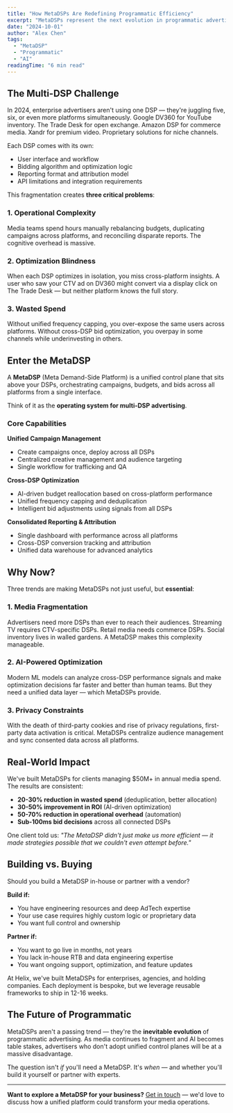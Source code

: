 ```yaml
---
title: "How MetaDSPs Are Redefining Programmatic Efficiency"
excerpt: "MetaDSPs represent the next evolution in programmatic advertising, unifying multi-DSP operations under intelligent control planes. Here's why they matter."
date: "2024-10-01"
author: "Alex Chen"
tags:
  - "MetaDSP"
  - "Programmatic"
  - "AI"
readingTime: "6 min read"
---
```


## The Multi-DSP Challenge

In 2024, enterprise advertisers aren't using one DSP — they're juggling five, six, or even more platforms simultaneously. Google DV360 for YouTube inventory. The Trade Desk for open exchange. Amazon DSP for commerce media. Xandr for premium video. Proprietary solutions for niche channels.

Each DSP comes with its own:
- User interface and workflow
- Bidding algorithm and optimization logic
- Reporting format and attribution model
- API limitations and integration requirements

This fragmentation creates **three critical problems**:

### 1. Operational Complexity
Media teams spend hours manually rebalancing budgets, duplicating campaigns across platforms, and reconciling disparate reports. The cognitive overhead is massive.

### 2. Optimization Blindness
When each DSP optimizes in isolation, you miss cross-platform insights. A user who saw your CTV ad on DV360 might convert via a display click on The Trade Desk — but neither platform knows the full story.

### 3. Wasted Spend
Without unified frequency capping, you over-expose the same users across platforms. Without cross-DSP bid optimization, you overpay in some channels while underinvesting in others.

## Enter the MetaDSP

A **MetaDSP** (Meta Demand-Side Platform) is a unified control plane that sits above your DSPs, orchestrating campaigns, budgets, and bids across all platforms from a single interface.

Think of it as the **operating system for multi-DSP advertising**.

### Core Capabilities

**Unified Campaign Management**
- Create campaigns once, deploy across all DSPs
- Centralized creative management and audience targeting
- Single workflow for trafficking and QA

**Cross-DSP Optimization**
- AI-driven budget reallocation based on cross-platform performance
- Unified frequency capping and deduplication
- Intelligent bid adjustments using signals from all DSPs

**Consolidated Reporting & Attribution**
- Single dashboard with performance across all platforms
- Cross-DSP conversion tracking and attribution
- Unified data warehouse for advanced analytics

## Why Now?

Three trends are making MetaDSPs not just useful, but **essential**:

### 1. Media Fragmentation
Advertisers need more DSPs than ever to reach their audiences. Streaming TV requires CTV-specific DSPs. Retail media needs commerce DSPs. Social inventory lives in walled gardens. A MetaDSP makes this complexity manageable.

### 2. AI-Powered Optimization
Modern ML models can analyze cross-DSP performance signals and make optimization decisions far faster and better than human teams. But they need a unified data layer — which MetaDSPs provide.

### 3. Privacy Constraints
With the death of third-party cookies and rise of privacy regulations, first-party data activation is critical. MetaDSPs centralize audience management and sync consented data across all platforms.

## Real-World Impact

We've built MetaDSPs for clients managing $50M+ in annual media spend. The results are consistent:

- **20-30% reduction in wasted spend** (deduplication, better allocation)
- **30-50% improvement in ROI** (AI-driven optimization)
- **50-70% reduction in operational overhead** (automation)
- **Sub-100ms bid decisions** across all connected DSPs

One client told us: *"The MetaDSP didn't just make us more efficient — it made strategies possible that we couldn't even attempt before."*

## Building vs. Buying

Should you build a MetaDSP in-house or partner with a vendor?

**Build if:**
- You have engineering resources and deep AdTech expertise
- Your use case requires highly custom logic or proprietary data
- You want full control and ownership

**Partner if:**
- You want to go live in months, not years
- You lack in-house RTB and data engineering expertise
- You want ongoing support, optimization, and feature updates

At Helix, we've built MetaDSPs for enterprises, agencies, and holding companies. Each deployment is bespoke, but we leverage reusable frameworks to ship in 12-16 weeks.

## The Future of Programmatic

MetaDSPs aren't a passing trend — they're the **inevitable evolution** of programmatic advertising. As media continues to fragment and AI becomes table stakes, advertisers who don't adopt unified control planes will be at a massive disadvantage.

The question isn't *if* you'll need a MetaDSP. It's *when* — and whether you'll build it yourself or partner with experts.

---

**Want to explore a MetaDSP for your business?** [Get in touch](/contact) — we'd love to discuss how a unified platform could transform your media operations.
